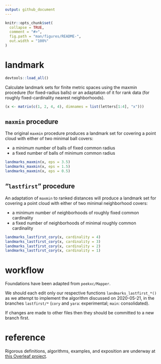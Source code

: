 ```yaml
---
output: github_document
---
```


<!-- README.md is generated from README.Rmd. Please edit that file -->

```r
knitr::opts_chunk$set(
  collapse = TRUE,
  comment = "#>",
  fig.path = "man/figures/README-",
  out.width = "100%"
)
```

# landmark

```r
devtools::load_all()
```

Calculate landmark sets for finite metric spaces using the maxmin procedure (for fixed-radius balls) or an adaptation of it for rank data (for roughly fixed-cardinality nearest neighborhoods).

```r
(x <- matrix(c(1, 2, 4, 4), dimnames = list(letters[1:4], "x")))
```

## `maxmin` procedure

The original `maxmin` procedure produces a landmark set for covering a point cloud with either of two minimal ball covers:

* a minimum number of balls of fixed common radius
* a fixed number of balls of minimum common radius

```r
landmarks_maxmin(x, eps = 3.5)
landmarks_maxmin(x, eps = 1.5)
landmarks_maxmin(x, eps = 0.5)
```

## "`lastfirst`" procedure

An adaptation of `maxmin` to ranked distances will produce a landmark set for covering a point cloud with either of two minimal neighborhood covers:

* a minimum number of neighborhoods of roughly fixed common cardinality
* a fixed number of neighborhoods of minimal roughly common cardinality

```r
landmarks_lastfirst_cory(x, cardinality = 4)
landmarks_lastfirst_cory(x, cardinality = 3)
landmarks_lastfirst_cory(x, cardinality = 2)
landmarks_lastfirst_cory(x, cardinality = 1)
```

# workflow

Foundations have been adapted from `peekxc/Mapper`.

We should each edit only our respective functions `landmarks_lastfirst_*()` as we attempt to implement the algorithm discussed on 2020-05-21, in the branches `lastfirst/*` (`cory` and `yara`: experimental; `main`: consolidated).

If changes are made to other files then they should be committed to a new branch first.

# reference

Rigorous definitions, algorithms, examples, and exposition are underway at [this Overleaf project](https://www.overleaf.com/read/fpjrtgfjstyx).
